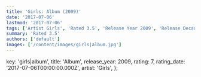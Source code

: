 ```yaml
---
title: 'Girls: Album (2009)'
date: '2017-07-06'
lastmod: '2017-07-06'
tags: ['Artist Girls', 'Rated 3.5', 'Release Year 2009', 'Release Decade 2000']
summary: 'Rated 3.5'
authors: ['default']
images: ['/content/images/girls|album.jpg']
---
```


  key: 'girls|album',
  title: 'Album',
  release_year: 2009,
  rating: 7,
  rating_date: '2017-07-06T00:00:00.000Z',
  artist: 'Girls',
};

<MusicRating data={data} />

